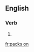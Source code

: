 ==English==

===Verb===
{{head|en|head=[[pack]]s on}}

# {{en-third-person singular of|pack on}}

[[fr:packs on]]